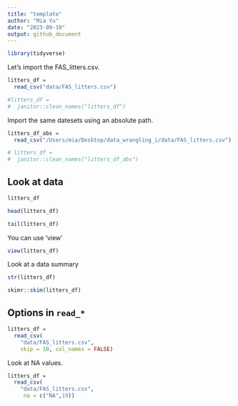 ```yaml
---
title: "template"
author: "Mia Yu"
date: "2023-09-19"
output: github_document
---
```


```r
library(tidyverse)
```

Let's import the FAS_litters.csv.

```r
litters_df = 
  read_csv("data/FAS_litters.csv")

#litters_df = 
#  janitor::clean_names("litters_df")

```

Import the same datesets using an absolute path.

```r
litters_df_abs = 
  read_csv("/Users/mia/Desktop/data_wrangling_i/data/FAS_litters.csv")

# litters_df = 
#  janitor::clean_names("litters_df_abs")

```

## Look at data

```r
litters_df

head(litters_df)

tail(litters_df)
```

You can use 'view'

```r
view(litters_df)
```

Look at a data summary

```r
str(litters_df)

skimr::skim(litters_df)
```

## Options in `read_*`

```r
litters_df = 
  read_csv(
    "data/FAS_litters.csv",
    skip = 10, col_names = FALSE)
```

Look at NA values.

```r
litters_df = 
  read_csv(
    "data/FAS_litters.csv",
     na = c("NA",19))
```
